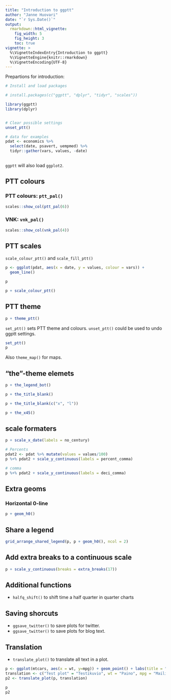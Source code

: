 ```yaml
---
title: "Introduction to ggptt"
author: "Janne Huovari"
date: "`r Sys.Date()`"
output: 
  rmarkdown::html_vignette:
    fig_width: 5
    fig_height: 3
    toc: true
vignette: >
  %\VignetteIndexEntry{Introduction to ggptt}
  %\VignetteEngine{knitr::rmarkdown}
  %\VignetteEncoding{UTF-8}
---
```


Prepartions for introduction:

```r

# Install and load packages

# install.packages(c("ggptt", "dplyr", "tidyr", "scales"))

library(ggptt)
library(dplyr)


# Clear possible settings
unset_ptt()

# data for examples
pdat <- economics %>% 
  select(date, psavert, uempmed) %>% 
  tidyr::gather(vars, values, -date)
  

```


`ggptt` will also load `ggplot2`.

## PTT colours

### PTT colours: `ptt_pal()`

```r
scales::show_col(ptt_pal(6))
```

### VNK: `vnk_pal()`

```r
scales::show_col(vnk_pal(4))
```

## PTT scales

`scale_colour_ptt()` and `scale_fill_ptt()`

```r

p <- ggplot(pdat, aes(x = date, y = values, colour = vars)) + 
  geom_line()

p

p + scale_colour_ptt()

```

## PTT theme


```r

p + theme_ptt()

```

`set_ptt()` sets PTT theme and colours. `unset_ptt()` could be used to undo 
ggptt settings.

```r

set_ptt()
p

```

Also `theme_map()` for maps.

## "the"-theme elemets

```r

p + the_legend_bot()

p + the_title_blank()

p + the_title_blank(c("x", "l"))

p + the_x45()
```

## scale formaters

```r

p + scale_x_date(labels = no_century)

# Percents
pdat2 <- pdat %>% mutate(values = values/100)
p %+% pdat2 + scale_y_continuous(labels = percent_comma)

# comma
p %+% pdat2 + scale_y_continuous(labels = deci_comma)

```

## Extra geoms

### Horizontal 0-line

```r

p + geom_h0()

```


## Share a legend

```r

grid_arrange_shared_legend(p, p + geom_h0(), ncol = 2)

```

## Add extra breaks to a continuous scale

```r

p + scale_y_continuous(breaks = extra_breaks(17))

```

## Additional functions

* `halfq_shift()` to shift time a half quarter in quarter charts

## Saving shorcuts

* `ggsave_twitter()` to save plots for twitter.
* `ggsave_twitter()` to save plots for blog text.

## Translation

* `translate_plot()` to translate all text in a plot.

```r

p <- ggplot(mtcars, aes(x = wt, y=mpg)) + geom_point() + labs(title = "Test plot")
translation <- c("Test plot" = "Testikuvio", wt = "Paino", mpg = "Mailia per gallona")
p2 <- translate_plot(p, translation)

p
p2

```
